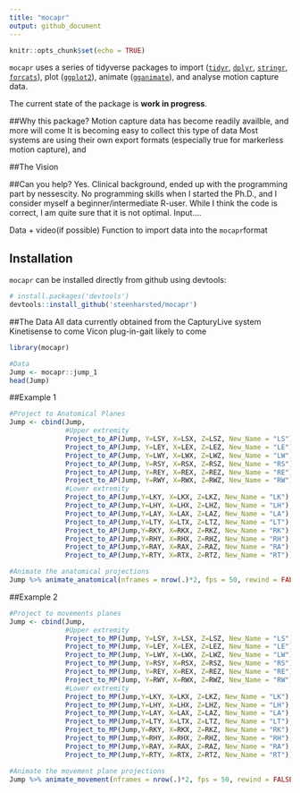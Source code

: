 ```yaml
---
title: "mocapr"
output: github_document
---
```

<!-- README.md is generated from README.Rmd. Please edit that file -->

```r
knitr::opts_chunk$set(echo = TRUE)
```

`mocapr` uses a series of tidyverse packages to import ([`tidyr`](https://github.com/tidyverse/tidyr), [`dplyr`](https://github.com/tidyverse/dplyr), [`stringr`](https://github.com/tidyverse/stringr), [`forcats`](https://github.com/tidyverse/forcats)), plot ([`ggplot2`](https://github.com/tidyverse/ggplot2)), animate ([`gganimate`](https://github.com/thomasp85/gganimate)), and analyse motion capture data.  

The current state of the package is **work in progress**.

##Why this package?
Motion capture data has become readily availble, and more will come
It is becoming easy to collect this type of data
Most systems are using their own export formats (especially true for markerless motion capture), and 

##The Vision

##Can you help?
Yes. Clinical background, ended up with the programming part by nessescity. No programming skills when I started the Ph.D., and I consider myself a beginner/intermediate R-user. While I think the code is correct, I am quite sure that it is not optimal. Input....

Data + video(if possible)
Function to import data into the `mocapr`format


## Installation
`mocapr` can  be installed directly from github using devtools:

```r
# install.packages('devtools')
devtools::install_github('steenharsted/mocapr')
```


##The Data
All data currently obtained from the CapturyLive system
Kinetisense to come
Vicon plug-in-gait likely to come

```r
library(mocapr)

#Data
Jump <- mocapr::jump_1
head(Jump)
```



##Example 1
```r
#Project to Anatomical Planes 
Jump <- cbind(Jump,
              #Upper extremity
              Project_to_AP(Jump, Y=LSY, X=LSX, Z=LSZ, New_Name = "LS"),
              Project_to_AP(Jump, Y=LEY, X=LEX, Z=LEZ, New_Name = "LE"),
              Project_to_AP(Jump, Y=LWY, X=LWX, Z=LWZ, New_Name = "LW"),
              Project_to_AP(Jump, Y=RSY, X=RSX, Z=RSZ, New_Name = "RS"),
              Project_to_AP(Jump, Y=REY, X=REX, Z=REZ, New_Name = "RE"),
              Project_to_AP(Jump, Y=RWY, X=RWX, Z=RWZ, New_Name = "RW"),
              #Lower extremity
              Project_to_AP(Jump,Y=LKY, X=LKX, Z=LKZ, New_Name = "LK"),
              Project_to_AP(Jump,Y=LHY, X=LHX, Z=LHZ, New_Name = "LH"),
              Project_to_AP(Jump,Y=LAY, X=LAX, Z=LAZ, New_Name = "LA"),
              Project_to_AP(Jump,Y=LTY, X=LTX, Z=LTZ, New_Name = "LT"),
              Project_to_AP(Jump,Y=RKY, X=RKX, Z=RKZ, New_Name = "RK"),
              Project_to_AP(Jump,Y=RHY, X=RHX, Z=RHZ, New_Name = "RH"),
              Project_to_AP(Jump,Y=RAY, X=RAX, Z=RAZ, New_Name = "RA"),
              Project_to_AP(Jump,Y=RTY, X=RTX, Z=RTZ, New_Name = "RT"))

#Animate the anatomical projections
Jump %>% animate_anatomical(nframes = nrow(.)*2, fps = 50, rewind = FALSE)
```

##Example 2
```r
#Project to movements planes
Jump <- cbind(Jump,
              #Upper extremity
              Project_to_MP(Jump, Y=LSY, X=LSX, Z=LSZ, New_Name = "LS"),
              Project_to_MP(Jump, Y=LEY, X=LEX, Z=LEZ, New_Name = "LE"),
              Project_to_MP(Jump, Y=LWY, X=LWX, Z=LWZ, New_Name = "LW"),
              Project_to_MP(Jump, Y=RSY, X=RSX, Z=RSZ, New_Name = "RS"),
              Project_to_MP(Jump, Y=REY, X=REX, Z=REZ, New_Name = "RE"),
              Project_to_MP(Jump, Y=RWY, X=RWX, Z=RWZ, New_Name = "RW"),
              #Lower extremity
              Project_to_MP(Jump,Y=LKY, X=LKX, Z=LKZ, New_Name = "LK"),
              Project_to_MP(Jump,Y=LHY, X=LHX, Z=LHZ, New_Name = "LH"),
              Project_to_MP(Jump,Y=LAY, X=LAX, Z=LAZ, New_Name = "LA"),
              Project_to_MP(Jump,Y=LTY, X=LTX, Z=LTZ, New_Name = "LT"),
              Project_to_MP(Jump,Y=RKY, X=RKX, Z=RKZ, New_Name = "RK"),
              Project_to_MP(Jump,Y=RHY, X=RHX, Z=RHZ, New_Name = "RH"),
              Project_to_MP(Jump,Y=RAY, X=RAX, Z=RAZ, New_Name = "RA"),
              Project_to_MP(Jump,Y=RTY, X=RTX, Z=RTZ, New_Name = "RT"))

#Animate the movement plane projections
Jump %>% animate_movement(nframes = nrow(.)*2, fps = 50, rewind = FALSE)
```



